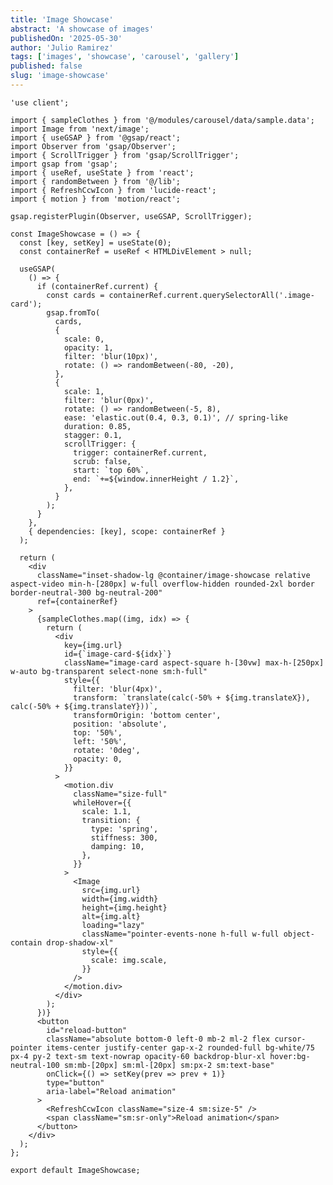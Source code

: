 ```yaml
---
title: 'Image Showcase'
abstract: 'A showcase of images'
publishedOn: '2025-05-30'
author: 'Julio Ramirez'
tags: ['images', 'showcase', 'carousel', 'gallery']
published: false
slug: 'image-showcase'
---
```


<ImageShowcase />

```tsx
'use client';

import { sampleClothes } from '@/modules/carousel/data/sample.data';
import Image from 'next/image';
import { useGSAP } from '@gsap/react';
import Observer from 'gsap/Observer';
import { ScrollTrigger } from 'gsap/ScrollTrigger';
import gsap from 'gsap';
import { useRef, useState } from 'react';
import { randomBetween } from '@/lib';
import { RefreshCcwIcon } from 'lucide-react';
import { motion } from 'motion/react';

gsap.registerPlugin(Observer, useGSAP, ScrollTrigger);

const ImageShowcase = () => {
  const [key, setKey] = useState(0);
  const containerRef = useRef < HTMLDivElement > null;

  useGSAP(
    () => {
      if (containerRef.current) {
        const cards = containerRef.current.querySelectorAll('.image-card');
        gsap.fromTo(
          cards,
          {
            scale: 0,
            opacity: 1,
            filter: 'blur(10px)',
            rotate: () => randomBetween(-80, -20),
          },
          {
            scale: 1,
            filter: 'blur(0px)',
            rotate: () => randomBetween(-5, 8),
            ease: 'elastic.out(0.4, 0.3, 0.1)', // spring-like
            duration: 0.85,
            stagger: 0.1,
            scrollTrigger: {
              trigger: containerRef.current,
              scrub: false,
              start: `top 60%`,
              end: `+=${window.innerHeight / 1.2}`,
            },
          }
        );
      }
    },
    { dependencies: [key], scope: containerRef }
  );

  return (
    <div
      className="inset-shadow-lg @container/image-showcase relative aspect-video min-h-[280px] w-full overflow-hidden rounded-2xl border border-neutral-300 bg-neutral-200"
      ref={containerRef}
    >
      {sampleClothes.map((img, idx) => {
        return (
          <div
            key={img.url}
            id={`image-card-${idx}`}
            className="image-card aspect-square h-[30vw] max-h-[250px] w-auto bg-transparent select-none sm:h-full"
            style={{
              filter: 'blur(4px)',
              transform: `translate(calc(-50% + ${img.translateX}), calc(-50% + ${img.translateY}))`,
              transformOrigin: 'bottom center',
              position: 'absolute',
              top: '50%',
              left: '50%',
              rotate: '0deg',
              opacity: 0,
            }}
          >
            <motion.div
              className="size-full"
              whileHover={{
                scale: 1.1,
                transition: {
                  type: 'spring',
                  stiffness: 300,
                  damping: 10,
                },
              }}
            >
              <Image
                src={img.url}
                width={img.width}
                height={img.height}
                alt={img.alt}
                loading="lazy"
                className="pointer-events-none h-full w-full object-contain drop-shadow-xl"
                style={{
                  scale: img.scale,
                }}
              />
            </motion.div>
          </div>
        );
      })}
      <button
        id="reload-button"
        className="absolute bottom-0 left-0 mb-2 ml-2 flex cursor-pointer items-center justify-center gap-x-2 rounded-full bg-white/75 px-4 py-2 text-sm text-nowrap opacity-60 backdrop-blur-xl hover:bg-neutral-100 sm:mb-[20px] sm:ml-[20px] sm:px-2 sm:text-base"
        onClick={() => setKey(prev => prev + 1)}
        type="button"
        aria-label="Reload animation"
      >
        <RefreshCcwIcon className="size-4 sm:size-5" />
        <span className="sm:sr-only">Reload animation</span>
      </button>
    </div>
  );
};

export default ImageShowcase;
```
